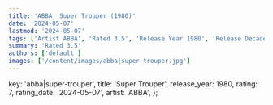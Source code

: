 ```yaml
---
title: 'ABBA: Super Trouper (1980)'
date: '2024-05-07'
lastmod: '2024-05-07'
tags: ['Artist ABBA', 'Rated 3.5', 'Release Year 1980', 'Release Decade 1980']
summary: 'Rated 3.5'
authors: ['default']
images: ['/content/images/abba|super-trouper.jpg']
---
```


  key: 'abba|super-trouper',
  title: 'Super Trouper',
  release_year: 1980,
  rating: 7,
  rating_date: '2024-05-07',
  artist: 'ABBA',
};

<MusicRating data={data} />
